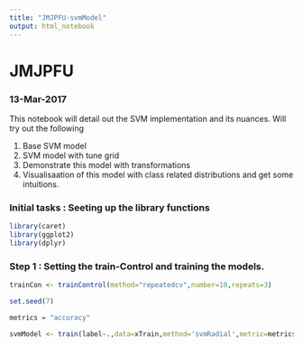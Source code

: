 ```yaml
---
title: "JMJPFU-svmModel"
output: html_notebook
---
```


# JMJPFU
### 13-Mar-2017

This notebook will detail out the SVM implementation and its nuances. Will try out the following

1. Base SVM model
2. SVM model with tune grid
3. Demonstrate this model with transformations
4. Visualisaation of this model with class related distributions and get some intuitions.


### Initial tasks : Seeting up the library functions

```r
library(caret)
library(ggplot2)
library(dplyr)
```


### Step 1 : Setting the train-Control and training the models.


```r
trainCon <- trainControl(method="repeatedcv",number=10,repeats=3)

set.seed(7)

metrics = "accuracy"

svmModel <- train(label~.,data=xTrain,method='svmRadial',metric=metrics,trControl=trainCon)


```



